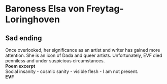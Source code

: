 # Baroness Elsa von Freytag-Loringhoven
## Sad ending
Once overlooked, her significance as an artist and writer has gained more attention. She is an icon of Dada and queer artists. Unfortunately, EVF died penniless and under suspicious circumstances.  
**Poem excerpt**  
Social insanity - cosmic sanity - visible flesh - I am not present.  
**EVF**
